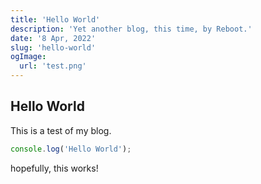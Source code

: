 ```yaml
---
title: 'Hello World'
description: 'Yet another blog, this time, by Reboot.'
date: '8 Apr, 2022'
slug: 'hello-world'
ogImage:
  url: 'test.png'
---
```


## Hello World

This is a test of my blog.

```js
console.log('Hello World');
```

hopefully, this works!
